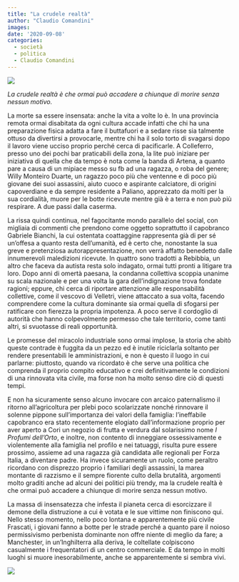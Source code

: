 ```yaml
---
title: "La crudele realtà"
author: "Claudio Comandini"
images:
date: '2020-09-08'
categories:
  - società
  - politica
  - Claudio Comandini
---
```


![](/images/immagini_scritture/willy.jpeg){fig-align="center"}

*La crudele realtà è che ormai può accadere a chiunque di morire senza nessun motivo.*

La morte sa essere insensata: anche la vita a volte lo è. In una provincia remota ormai disabitata da ogni cultura accade infatti che chi ha una preparazione fisica adatta a fare il buttafuori e a sedare risse sia talmente ottuso da divertirsi a provocarle, mentre chi ha il solo torto di svagarsi dopo il lavoro viene ucciso proprio perché cerca di pacificarle. A Colleferro, presso uno dei pochi bar praticabili della zona, la lite può iniziare per iniziativa di quella che da tempo è nota come la banda di Artena, a quanto pare a causa di un mipiace messo su fb ad una ragazza, o roba del genere; Willy Monteiro Duarte, un ragazzo poco più che ventenne e di poco più giovane dei suoi assassini, aiuto cuoco e aspirante calciatore, di origini capoverdiane e da sempre residente a Paliano, apprezzato da molti per la sua cordialità, muore per le botte ricevute mentre già è a terra e non può più respirare. A due passi dalla caserma.

La rissa quindi continua, nel fagocitante mondo parallelo del social, con migliaia di commenti che prendono come oggetto soprattutto il capobranco Gabriele Bianchi, la cui ostentata coattaggine rappresenta già di per sé un'offesa a quanto resta dell'umanità, ed è certo che, nonostante la sua greve e pretenziosa autorappresentazione, non verrà affatto benedetto dalle innumerevoli maledizioni ricevute. In quattro sono tradotti a Rebibbia, un altro che faceva da autista resta solo indagato, ormai tutti pronti a litigare tra loro. Dopo anni di omertà paesana, la condanna collettiva scoppia unanime su scala nazionale e per una volta la gara dell'indignazione trova fondate ragioni; eppure, chi cerca di riportare attenzione alle responsabilità collettive, come il vescovo di Velletri, viene attaccato a sua volta, facendo comprendere come la cultura dominante sia ormai quella di sfogarsi per ratificare con fierezza la propria impotenza. A poco serve il cordoglio di autorità che hanno colpevolmente permesso che tale territorio, come tanti altri, si svuotasse di reali opportunità.

Le promesse del miracolo industriale sono ormai implose, la storia che abitò queste contrade è fuggita da un pezzo ed è inutile riciclarla soltanto per rendere presentabili le amministrazioni, e non è questo il luogo in cui parlarne: piuttosto, quando va ricordato è che serve una politica che comprenda il proprio compito educativo e crei definitivamente le condizioni di una rinnovata vita civile, ma forse non ha molto senso dire ciò di questi tempi.

E non ha sicuramente senso alcuno invocare con arcaico paternalismo il ritorno all'agricoltura per plebi poco scolarizzate nonché rinnovare il solenne pippone sull'importanza dei valori della famiglia: l'ineffabile capobranco era stato recentemente elogiato dall'informazione proprio per aver aperto a Cori un negozio di frutta e verdura dal solarissimo nome *I Profumi dell'Orto*, e inoltre, non contento di inneggiare ossessivamente e violentemente alla famiglia nel profilo e nei tatuaggi, risulta pure essere prossimo, assieme ad una ragazza già candidata alle regionali per Forza Italia, a diventare padre. Ha invece sicuramente un ruolo, come peraltro ricordano con disprezzo proprio i familiari degli assassini, la marea montante di razzismo e il sempre fiorente culto della brutalità, argomenti molto graditi anche ad alcuni dei politici più trendy, ma la crudele realtà è che ormai può accadere a chiunque di morire senza nessun motivo.

La massa di insensatezza che infesta il pianeta cerca di esorcizzare il demone della distruzione a cui è votata e le sue vittime non finiscono qui. Nello stesso momento, nello poco lontana e apparentemente più civile Frascati, i giovani fanno a botte per le strade perché a quanto pare il noioso permissivismo perbenista dominante non offre niente di meglio da fare; a Manchester, in un'Inghilterra alla deriva, le coltellate colpiscono casualmente i frequentatori di un centro commerciale. E da tempo in molti luoghi si muore inesorabilmente, anche se apparentemente si sembra vivi.

![](/images/immagini_scritture/fratelli-bianchi.jpeg){fig-align="center"}

